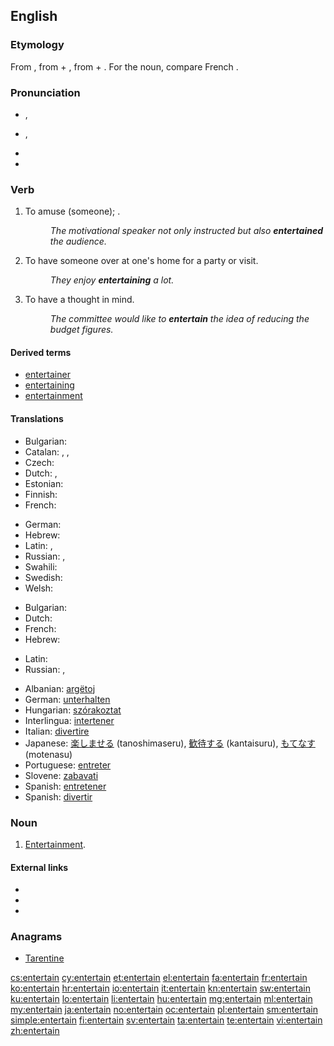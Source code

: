 ==English==

===Etymology===
From {{etyl|fro}} {{term|entretenir|lang=fro}}, from {{term|entre||among|lang=fro}} + {{term|tenir||to hold|lang=fro}}, from {{etyl|la}} {{term|inter|lang=la}} + {{term|teneo|teneō|hold, keep|lang=la}}. For the noun, compare French {{term|entretien|lang=fr}}.

===Pronunciation===
* {{a|RP}} {{IPA|/ˌɛntəˈteɪn/}}, {{X-SAMPA|/%Ent@"teIn/}}
* {{a|GenAm}} {{IPA|/ˌɛntɚˈteɪn/}}, {{X-SAMPA|/%Ent@`"teIn/}}
* {{audio|En-us-entertain.ogg|Audio (US)}}
* {{rhymes|eɪn}}

===Verb===
{{en-verb}}

# {{transitive}} To amuse (someone); {{non-gloss definition|said especially of a professional [[entertainer]]}}.
#: ''The motivational speaker not only instructed but also '''entertained''' the audience.''
# {{transitive|and|intransitive}} To have someone over at one's home for a party or visit.
#: ''They enjoy '''entertaining''' a lot.''
# {{transitive}} To have a thought in mind.
#: ''The committee would like to '''entertain''' the idea of reducing the budget figures.''

====Derived terms====
* [[entertainer]]
* [[entertaining]]
* [[entertainment]]

====Translations====
{{trans-top|to amuse}}
* Bulgarian: {{t+|bg|забавлявам|sc=Cyrl}}
* Catalan: {{t+|ca|entretenir}}, {{t+|ca|divertir}}, {{t+|ca|distreure}}
* Czech: {{t-|cs|bavit}}
* Dutch: {{t+|nl|vermaken}}, {{t+|nl|amuseren}}
* Estonian: {{t-|et|lõbustama}}
* Finnish: {{t-|fi|viihdyttää}}
* French: {{t+|fr|divertir}}
{{trans-mid}}
* German: {{t+|de|unterhalten}}
* Hebrew: {{t-|he|בידר|tr=bidér}}
* Latin: {{t-|la|remittor}}, {{t-|la|remitto me}}
* Russian: {{t+|ru|развлекать|sc=Cyrl|tr=razvlekát'}} {{impf}}, {{t+|ru|развлечь|sc=Cyrl|tr=razvléč}} {{pf.}}
* Swahili: {{t+|sw|tumbuiza}}
* Swedish: {{t-|sv|underhålla}}
* Welsh: {{t-|cy|diddori}}
{{trans-bottom}}

{{trans-top|to have over at one's home}}
* Bulgarian: {{t-|bg|приемам гости|sc=Cyrl}}
* Dutch: {{t+|nl|ontvangen}}
* French: {{t+|fr|recevoir}}
* Hebrew: {{t+|he|ארח|tr=eréakh}}
{{trans-mid}}
* Latin: {{t-|la|oblecto}}
* Russian: {{t+|ru|развлекаться|sc=Cyrl|tr=razvlekát'sjz}} {{impf}}, {{t-|ru|развлечься|sc=Cyrl|tr=razvléčsjz}} {{pf.}}
{{trans-bottom}}

{{checktrans-top}}
* Albanian: [[argëtoj]]
* German: [[unterhalten]]
* Hungarian: [[szórakoztat]]
* Interlingua: [[intertener]]
* Italian: [[divertire]]
* Japanese: [[楽しませる]] (tanoshimaseru), [[歓待する]] (kantaisuru), [[もてなす]] (motenasu)
* Portuguese: [[entreter]]
* Slovene: [[zabavati]]
* Spanish: [[entretener]]
* Spanish: [[divertir]]
{{trans-bottom}}

===Noun===
{{en-noun|?}}

# {{obsolete}} [[entertainment#English|Entertainment]].
#: {{rfquotek|Spenser}}

====External links====
* {{R:Webster 1913}}
* {{R:Century 1911}}
* {{R:OneLook}}

===Anagrams===
* [[Tarentine#English|Tarentine]]

[[cs:entertain]]
[[cy:entertain]]
[[et:entertain]]
[[el:entertain]]
[[fa:entertain]]
[[fr:entertain]]
[[ko:entertain]]
[[hr:entertain]]
[[io:entertain]]
[[it:entertain]]
[[kn:entertain]]
[[sw:entertain]]
[[ku:entertain]]
[[lo:entertain]]
[[li:entertain]]
[[hu:entertain]]
[[mg:entertain]]
[[ml:entertain]]
[[my:entertain]]
[[ja:entertain]]
[[no:entertain]]
[[oc:entertain]]
[[pl:entertain]]
[[sm:entertain]]
[[simple:entertain]]
[[fi:entertain]]
[[sv:entertain]]
[[ta:entertain]]
[[te:entertain]]
[[vi:entertain]]
[[zh:entertain]]
